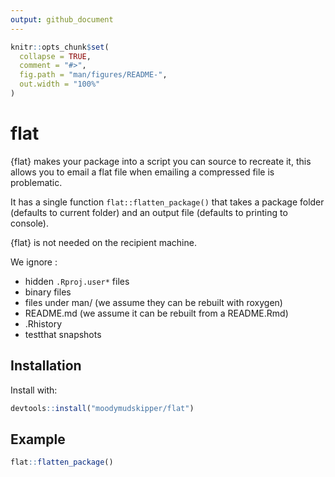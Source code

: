 ```yaml
---
output: github_document
---
```


```r
knitr::opts_chunk$set(
  collapse = TRUE,
  comment = "#>",
  fig.path = "man/figures/README-",
  out.width = "100%"
)
```

# flat

{flat} makes your package into a script you can source to recreate it, this allows you to
email a flat file when emailing a compressed file is problematic.

It has a single function `flat::flatten_package()` that takes a package folder
(defaults to current folder) and an output file (defaults to printing to console).

{flat} is not needed on the recipient machine.

We ignore :

- hidden `.Rproj.user*` files
- binary files
- files under man/ (we assume they can be rebuilt with roxygen)
- README.md (we assume it can be rebuilt from a README.Rmd)
- .Rhistory
- testthat snapshots

## Installation

Install with:

``` r
devtools::install("moodymudskipper/flat")
```

## Example

```r
flat::flatten_package()
```

